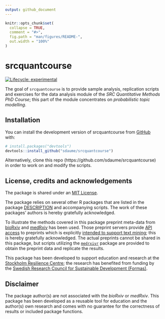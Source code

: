 ```yaml
---
output: github_document
---
```


<!-- README.md is generated from README.Rmd. Please edit that file -->

```r
knitr::opts_chunk$set(
  collapse = TRUE,
  comment = "#>",
  fig.path = "man/figures/README-",
  out.width = "100%"
)
```

# srcquantcourse

<!-- badges: start -->
[![Lifecycle: experimental](https://img.shields.io/badge/lifecycle-experimental-orange.svg)](https://www.tidyverse.org/lifecycle/#experimental)
<!-- badges: end -->

The goal of `srcquantcourse` is to provide sample analysis, replication scripts and exercises for the data analysis module of the *SRC Quantitative Methods PhD Course*; this part of the module concentrates on *probabilistic topic modelling*.  


## Installation

You can install the development version of srcquantcourse from [GitHub](https://github.com/) with:

``` r
# install.packages("devtools")
devtools::install_github("sdaume/srcquantcourse")
```
Alternatively, clone this repo (https://github.com/sdaume/srcquantcourse) in order to work on and modify the scripts.


## License, credits and acknowledgements
The package is shared under an [MIT License](LICENSE.md). 

The package relies on several other R packages that are listed in the package [DESCRIPTION](DESCRIPTION) and accompanying scripts. The work of these packages' authors is hereby gratefully acknowledged.

To illustrate the methods covered in this package preprint meta-data from [bioRxiv](https://www.biorxiv.org/) and [medRxiv](https://www.medrxiv.org/) has been used. Those preprint servers provide [API access](http://api.biorxiv.org/) to preprints which is explicitly [intended to support text mining](https://www.biorxiv.org/tdm); this is hereby gratefully acknowledged. The actual preprints cannot be shared in this package, but scripts utilizing the [`medrxivr`](https://github.com/ropensci/medrxivr/) package are provided to obtain the preprint data and replicate the results.

This package has been developed to support education and research at the [Stockholm Resilience Centre](https://www.stockholmresilience.org); the research has benefited from funding by the [Swedish Research Council for Sustainable Development (Formas)](https://formas.se/).


## Disclaimer
The package author(s) are not associated with the *bioRxiv* or *medRxiv*. This package has been developed as a reusable tool for education and the author(s) own research and comes with no guarantee for the correctness of results or included package functions. 



